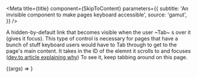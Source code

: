 
<Meta
  title={title}
  component={SkipToContent}
  parameters={{
    subtitle: 'An invisible component to make pages keyboard accessible',
    source: 'gamut',
  }}
/>

A hidden-by-default link that becomes visible when the user ~Tab~
s over it (gives it focus). This type of control is necessary for pages
that have a bunch of stuff keyboard users would have to Tab through to get
to the page's main content. It takes in the ID of the elemnt it scrolls to
and focuses ([dev.to article explaining why](https://dev.to/robdodson/managing-focus-64l))
To see it, keep tabbing around on this page.

<Canvas>
  <Story name="Skip To Content">
    {(args) => <SkipToContent contentId="example" />}
  </Story>
</Canvas>

<Props of={SkipToContent} />
